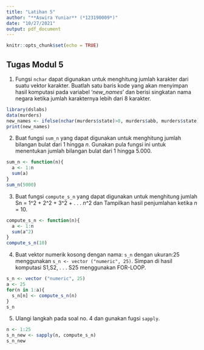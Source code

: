 ---
title: "Latihan 5"
author: "**Aswira Yuniar** (*123190009*)"
date: "10/27/2021"
output: pdf_document
---

```{r setup, include=FALSE}
knitr::opts_chunk$set(echo = TRUE)
```

## Tugas Modul 5

1. Fungsi `nchar` dapat digunakan untuk menghitung jumlah karakter dari suatu vektor karakter. Buatlah satu baris kode yang akan menyimpan hasil komputasi pada variabel ‘*new_names*’  dan berisi singkatan nama negara ketika jumlah karakternya lebih dari 8 karakter.

```{r}
library(dslabs)
data(murders)
new_names <- ifelse(nchar(murders$state)>8, murders$abb, murders$state)
print(new_names)
```


2. Buat fungsi `sum_n` yang dapat digunakan untuk menghitung jumlah bilangan bulat dari 1 hingga *n*. Gunakan pula fungsi ini untuk menentukan jumlah bilangan bulat dari 1 hingga 5.000. 

```{r}
sum_n <- function(n){ 
  a <- 1:n
  sum(a)
}
sum_n(5000)
```


3. Buat fungsi `compute_s_n` yang dapat digunakan untuk menghitung jumlah Sn = 1^2 + 2^2 + 3^2 + . . . *n*^2 dan Tampilkan hasil penjumlahan ketika *n* = 10.

```{r}
compute_s_n <- function(n){ 
  a <- 1:n 
  sum(a^2) 
} 
compute_s_n(10)
```


4. Buat vektor numerik kosong dengan nama: `s_n` dengan ukuran:25 menggunakan `s_n <- vector ("numeric", 25)`. Simpan di hasil komputasi S1,S2, . . . S25 menggunakan FOR-LOOP.
```{r}
s_n <- vector ("numeric", 25)
a <- 25 
for(n in 1:a){
  s_n[n] <- compute_s_n(n)
} 
s_n
```


5. Ulangi langkah pada soal no. 4 dan gunakan fugsi `sapply`.

```{r}
n <- 1:25
s_n_new <- sapply(n, compute_s_n)
s_n_new
```
